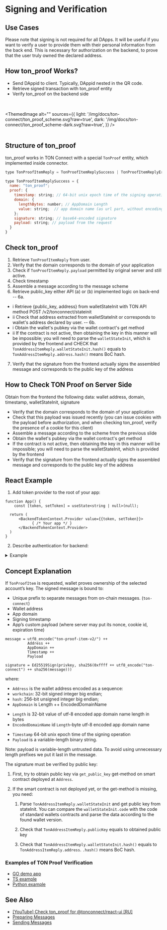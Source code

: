 
# Signing and Verification

## Use Cases

Please note that signing is not required for all DApps. It will be useful if you want to verify a user to provide them with their personal information from the back end. This is necessary for authorization on the backend, to prove that the user truly owned the declared address.


## How ton_proof Works?

- Send DAppid to client. Typically, DAppid nested in the QR code.
- Retrieve signed transaction with ton_proof entity
- Verify ton_proof on the backend side

<br></br>
<ThemedImage
    alt=""
    sources={{
        light: '/img/docs/ton-connect/ton_proof_scheme.svg?raw=true',
        dark: '/img/docs/ton-connect/ton_proof_scheme-dark.svg?raw=true',
    }}
/>
<br></br>

## Structure of ton_proof

ton_proof works in TON Connect with a special `TonProof` entity, which implemented inside connector.

```js
type TonProofItemReply = TonProofItemReplySuccess | TonProofItemReplyError;

type TonProofItemReplySuccess = {
  name: "ton_proof";
  proof: {
    timestamp: string; // 64-bit unix epoch time of the signing operation (seconds)
    domain: {
      lengthBytes: number; // AppDomain Length
      value: string;  // app domain name (as url part, without encoding)
    };
    signature: string; // base64-encoded signature
    payload: string; // payload from the request
  }
}

```

## Check ton_proof 

1. Retrieve `TonProofItemReply` from user.
2. Verify that the domain corresponds to the domain of your application
3. Check if `TonProofItemReply.payload` permitted by original server and still active.
4. Check timestamp
5. Assemble a message according to the message scheme
6. Retrieve public_key either API (a) or (b) implemented logic on back-end
-- 6a.
- i Retrieve {public_key, address} from walletStateInit with TON API method POST /v2/tonconnect/stateinit
- ii Check that address extracted from walletStateInit or corresponds to wallet's address declared by user.
-- 6b.
- i Obtain the wallet's pubkey via the wallet contract's get method
- ii If the contract is not active, then obtaining the key in this manner will be impossible; you will need to parse the `walletStateInit`, which is provided by the frontend and CHECK that `TonAddressItemReply.walletStateInit.hash()` equals to `TonAddressItemReply.address.hash()` means BoC hash.
7. Verify that the signature from the frontend actually signs the assembled message and corresponds to the public key of the address

## How to Check TON Proof on Server Side

Obtain from the frontend the following data: wallet address, domain, timestamp, walletStateInit, signature

* Verify that the domain corresponds to the domain of your application
* Check that this payload was issued recently (you can issue cookies with the payload before authorization, and when checking ton_proof, verify the presence of a cookie for this client)
* Assemble a message according to the scheme from the previous slide
* Obtain the wallet's pubkey via the wallet contract's get method
* If the contract is not active, then obtaining the key in this manner will be impossible; you will need to parse the walletStateInit, which is provided by the frontend
* Verify that the signature from the frontend actually signs the assembled message and corresponds to the public key of the address

## React Example

1. Add token provider to the root of your app:

```tsx
function App() {
    const [token, setToken] = useState<string | null>(null);

  return (
      <BackendTokenContext.Provider value={{token, setToken}}>
            { /* Your app */ }
      </BackendTokenContext.Provider>
  )
}
```

2. Describe authentication for backend:

<details>
<summary>Example</summary>

```tsx
import {useContext, useEffect, useRef} from "react";
import {BackendTokenContext} from "./BackendTokenContext";
import {useIsConnectionRestored, useTonConnectUI, useTonWallet} from "@tonconnect/ui-react";
import {backendAuth} from "./backend-auth";

const localStorageKey = 'my-dapp-auth-token';
const payloadTTLMS = 1000 * 60 * 20;

export function useBackendAuth() {
    const { setToken } = useContext(BackendTokenContext);
    const isConnectionRestored = useIsConnectionRestored();
    const wallet = useTonWallet();
    const [tonConnectUI] = useTonConnectUI();
    const interval = useRef<ReturnType<typeof setInterval> | undefined>();

    useEffect(() => {
        if (!isConnectionRestored || !setToken) {
            return;
        }

        clearInterval(interval.current);

        if (!wallet) {
            localStorage.removeItem(localStorageKey);
            setToken(null);

            const refreshPayload = async () => {
                tonConnectUI.setConnectRequestParameters({ state: 'loading' });

                const value = await backendAuth.generatePayload();
                if (!value) {
                    tonConnectUI.setConnectRequestParameters(null);
                } else {
                    tonConnectUI.setConnectRequestParameters({state: 'ready', value});
                }
            }

            refreshPayload();
            setInterval(refreshPayload, payloadTTLMS);
            return;
        }

        const token = localStorage.getItem(localStorageKey);
        if (token) {
            setToken(token);
            return;
        }

        if (wallet.connectItems?.tonProof && !('error' in wallet.connectItems.tonProof)) {
            backendAuth.checkProof(wallet.connectItems.tonProof.proof, wallet.account).then(result => {
                if (result) {
                    setToken(result);
                    localStorage.setItem(localStorageKey, result);
                } else {
                    alert('Please try another wallet');
                    tonConnectUI.disconnect();
                }
            })
        } else {
            alert('Please try another wallet');
            tonConnectUI.disconnect();
        }

    }, [wallet, isConnectionRestored, setToken])
}
```
</details>

## Concept Explanation

If `TonProofItem` is requested, wallet proves ownership of the selected account’s key. The signed message is bound to:

- Unique prefix to separate messages from on-chain messages. (`ton-connect`)
- Wallet address
- App domain
- Signing timestamp
- App’s custom payload (where server may put its nonce, cookie id, expiration time)

```
message = utf8_encode("ton-proof-item-v2/") ++
          Address ++
          AppDomain ++
          Timestamp ++
          Payload

signature = Ed25519Sign(privkey, sha256(0xffff ++ utf8_encode("ton-connect") ++ sha256(message)))
```

where:

* `Address` is the wallet address encoded as a sequence:
 * `workchain`: 32-bit signed integer big endian;
 * `hash`: 256-bit unsigned integer big endian;
* `AppDomain` is Length ++ EncodedDomainName
- `Length` is 32-bit value of utf-8 encoded app domain name length in bytes
- `EncodedDomainName` id `Length`-byte  utf-8 encoded app domain name
* `Timestamp` 64-bit unix epoch time of the signing operation
* `Payload` is a variable-length binary string.

Note: payload is variable-length untrusted data. To avoid using unnecessary length prefixes we put it last in the message.

The signature must be verified by public key:

1. First, try to obtain public key via `get_public_key` get-method on smart contract deployed at `Address`.

2. If the smart contract is not deployed yet, or the get-method is missing, you need:

    1.  Parse `TonAddressItemReply.walletStateInit` and get public key from stateInit. You can compare the `walletStateInit.code` with the code of standard wallets contracts and parse the data according to the found wallet version.

    2.  Check that `TonAddressItemReply.publicKey` equals to obtained public key

    3.  Check that `TonAddressItemReply.walletStateInit.hash()` equals to `TonAddressItemReply.address`. `.hash()` means BoC hash.


### Examples of TON Proof Verification

* [GO demo app](https://github.com/ton-connect/demo-dapp-backend/blob/master/proof.go)
* [TS example](https://gist.github.com/TrueCarry/cac00bfae051f7028085aa018c2a05c6)
* [Python example](https://github.com/XaBbl4/pytonconnect/blob/main/examples/check_proof.py)

## See Also

* [[YouTube] Check ton_proof for @tonconnect/react-ui [RU]](https://youtu.be/wIMbkJHv0Fs?list=PLyDBPwv9EPsCJ226xS5_dKmXXxWx1CKz_&t=2971)
* [Preparing Messages](/develop/dapps/ton-connect/message-builders)
* [Sending Messages](/develop/dapps/ton-connect/transactions)